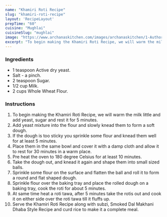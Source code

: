 ---
name: "Khamiri Roti Recipe"
slug: "khamiri-roti-recipe"
layout: 'RecipeLayout'
prepTime: "60"
cuisine: "Mughlai"
cuisineSlug: "mughlai"
image: "https://www.archanaskitchen.com/images/archanaskitchen/1-Author/sibyl_sunitha/Khamiri_Roti_Recipe_.jpg"
excerpt: "To begin making the Khamiri Roti Recipe, we will warm the milk little and add yeast, sugar and rest it for 5 minutes"
---

### Ingredients

- 1 teaspoon Active dry yeast.
- Salt - a pinch.
- 2 teaspoon Sugar.
- 1/2 cup Milk.
- 2 cups Whole Wheat Flour.

### Instructions

1. To begin making the Khamiri Roti Recipe, we will warm the milk little and add yeast, sugar and rest it for 5 minutes.
1. Add yeast mixture into the flour and slowly knead them to form a soft dough.
1. If the dough is too sticky you sprinkle some flour and knead them well for at least 5 minutes.
1. Place them in the same bowl and cover it with a damp cloth and allow it to rest for 30 minutes in a warm place.
1. Pre heat the oven to 180 degree Celsius for at least 10 minutes.
1. Take the dough out, and knead it again and shape them into small sized balls.
1. Sprinkle some flour on the surface and flatten the ball and roll it to form a round and flat shaped dough.
1. Sprinkle flour over the baking tray and place the rolled dough on a baking tray, cook the roti for about 5 minutes.
1. At same time heat a roti tawa, after 5 minutes take the rotis out and cook it on either side over the roti tawa till it fluffs up.
1. Serve the Khamiri Roti Recipe along with subzi, Smoked Dal Makhani Dhaba Style Recipe and curd rice to make it a complete meal.
